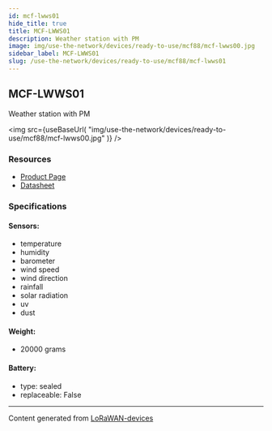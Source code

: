 ```yaml
---
id: mcf-lwws01
hide_title: true
title: MCF-LWWS01
description: Weather station with PM
image: img/use-the-network/devices/ready-to-use/mcf88/mcf-lwws00.jpg
sidebar_label: MCF-LWWS01
slug: /use-the-network/devices/ready-to-use/mcf88/mcf-lwws01
---
```



## MCF-LWWS01

Weather station with PM

<img
  src={useBaseUrl(
    "img/use-the-network/devices/ready-to-use/mcf88/mcf-lwws00.jpg"
  )}
/>

### Resources

- [Product Page](https://enginko.com/en/solutions/mcf-lwws00/)
- [Datasheet](https://enginko.com/wp-content/uploads/2020/09/MCF-LWWS00-01.pdf)

### Specifications

#### Sensors:

- temperature
- humidity
- barometer
- wind speed
- wind direction
- rainfall
- solar radiation
- uv
- dust

#### Weight:

- 20000 grams

#### Battery:

- type: sealed
- replaceable: False

---

Content generated from
[LoRaWAN-devices](https://github.com/TheThingsNetwork/lorawan-devices)
